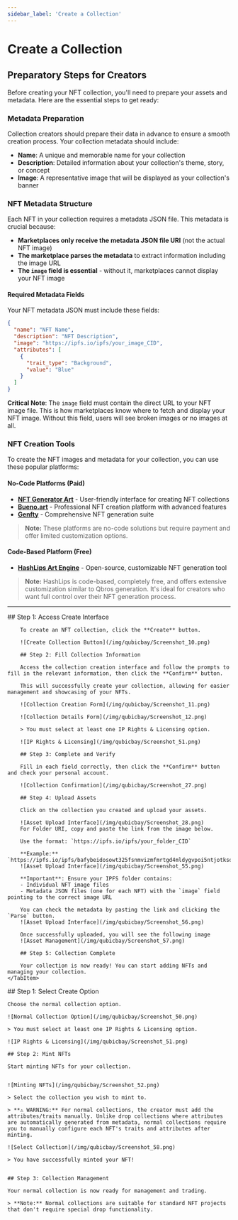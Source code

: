 ```yaml
---
sidebar_label: 'Create a Collection'
---
```


# Create a Collection

## Preparatory Steps for Creators

Before creating your NFT collection, you'll need to prepare your assets and metadata. Here are the essential steps to get ready:

### Metadata Preparation

Collection creators should prepare their data in advance to ensure a smooth creation process. Your collection metadata should include:

- **Name**: A unique and memorable name for your collection
- **Description**: Detailed information about your collection's theme, story, or concept
- **Image**: A representative image that will be displayed as your collection's banner

### NFT Metadata Structure

Each NFT in your collection requires a metadata JSON file. This metadata is crucial because:

- **Marketplaces only receive the metadata JSON file URI** (not the actual NFT image)
- **The marketplace parses the metadata** to extract information including the image URL
- **The `image` field is essential** - without it, marketplaces cannot display your NFT image

#### Required Metadata Fields

Your NFT metadata JSON must include these fields:

```json
{
  "name": "NFT Name",
  "description": "NFT Description",
  "image": "https://ipfs.io/ipfs/your_image_CID",
  "attributes": [
    {
      "trait_type": "Background",
      "value": "Blue"
    }
  ]
}
```

**Critical Note**: The `image` field must contain the direct URL to your NFT image file. This is how marketplaces know where to fetch and display your NFT image. Without this field, users will see broken images or no images at all.

### NFT Creation Tools

To create the NFT images and metadata for your collection, you can use these popular platforms:

#### No-Code Platforms (Paid)
- **[NFT Generator Art](https://nft-generator.art/)** - User-friendly interface for creating NFT collections
- **[Bueno.art](https://bueno.art/)** - Professional NFT creation platform with advanced features
- **[Genfty](https://www.genfty.com/)** - Comprehensive NFT generation suite

> **Note:** These platforms are no-code solutions but require payment and offer limited customization options.

#### Code-Based Platform (Free)
- **[HashLips Art Engine](https://github.com/HashLips/hashlips_art_engine)** - Open-source, customizable NFT generation tool

> **Note:** HashLips is code-based, completely free, and offers extensive customization similar to Qbros generation. It's ideal for creators who want full control over their NFT generation process.

---

<Tabs groupID="Create a Collection">
    <TabItem value="Drop" label="Drop Collection" default>
        ## Step 1: Access Create Interface
        
        To create an NFT collection, click the **Create** button.

        ![Create Collection Button](/img/qubicbay/Screenshot_10.png)

        ## Step 2: Fill Collection Information
        
        Access the collection creation interface and follow the prompts to fill in the relevant information, then click the **Confirm** button.

        This will successfully create your collection, allowing for easier management and showcasing of your NFTs.

        ![Collection Creation Form](/img/qubicbay/Screenshot_11.png)

        ![Collection Details Form](/img/qubicbay/Screenshot_12.png)

        > You must select at least one IP Rights & Licensing option.

        ![IP Rights & Licensing](/img/qubicbay/Screenshot_51.png)

        ## Step 3: Complete and Verify
        
        Fill in each field correctly, then click the **Confirm** button and check your personal account.

        ![Collection Confirmation](/img/qubicbay/Screenshot_27.png)

        ## Step 4: Upload Assets
        
        Click on the collection you created and upload your assets.

        ![Asset Upload Interface](/img/qubicbay/Screenshot_28.png)
        For Folder URI, copy and paste the link from the image below.

        Use the format: `https://ipfs.io/ipfs/your_folder_CID`

        **Example:** `https://ipfs.io/ipfs/bafybeidosowt325fsnmvizmfmrtgd4mldygvpoi5ntjotksosj6pu4hs2e`
        ![Asset Upload Interface](/img/qubicbay/Screenshot_55.png)

        **Important**: Ensure your IPFS folder contains:
        - Individual NFT image files
        - Metadata JSON files (one for each NFT) with the `image` field pointing to the correct image URL

        You can check the metadata by pasting the link and clicking the `Parse` button.
        ![Asset Upload Interface](/img/qubicbay/Screenshot_56.png)

        Once successfully uploaded, you will see the following image
        ![Asset Management](/img/qubicbay/Screenshot_57.png)

        ## Step 5: Collection Complete
        
        Your collection is now ready! You can start adding NFTs and managing your collection.
    </TabItem>

  <TabItem value="Normal" label="Normal Collection">
    ## Step 1: Select Create Option
    
    Choose the normal collection option.
    
    ![Normal Collection Option](/img/qubicbay/Screenshot_50.png)
    
    > You must select at least one IP Rights & Licensing option.
    
    ![IP Rights & Licensing](/img/qubicbay/Screenshot_51.png)

    ## Step 2: Mint NFTs
    
    Start minting NFTs for your collection.
    
    
    ![Minting NFTs](/img/qubicbay/Screenshot_52.png)
    
    > Select the collection you wish to mint to.

    > **⚠️ WARNING:** For normal collections, the creator must add the attributes/traits manually. Unlike drop collections where attributes are automatically generated from metadata, normal collections require you to manually configure each NFT's traits and attributes after minting.
    
    ![Select Collection](/img/qubicbay/Screenshot_58.png)
    
    > You have successfully minted your NFT!


    ## Step 3: Collection Management
    
    Your normal collection is now ready for management and trading.
    
    > **Note:** Normal collections are suitable for standard NFT projects that don't require special drop functionality.
  </TabItem>
</Tabs>





